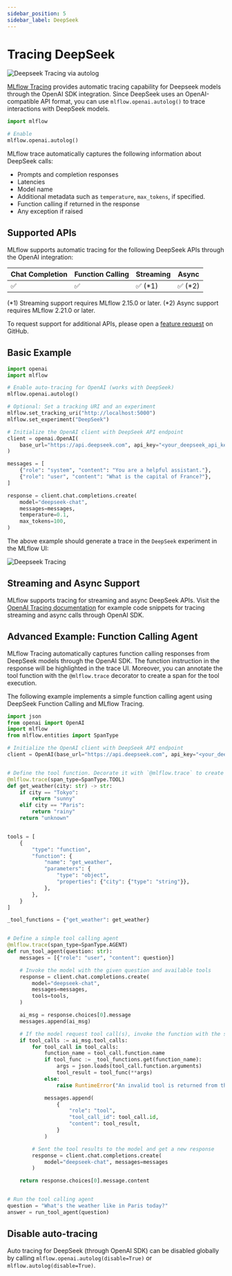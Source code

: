 ```yaml
---
sidebar_position: 5
sidebar_label: DeepSeek
---
```


# Tracing DeepSeek

![Deepseek Tracing via autolog](/images/llms/deepseek/deepseek-tracing-agent.png)

[MLflow Tracing](../../) provides automatic tracing capability for Deepseek models through the OpenAI SDK integration. Since DeepSeek uses an OpenAI-compatible API format, you can use `mlflow.openai.autolog()` to trace interactions with DeepSeek models.

```python
import mlflow

# Enable
mlflow.openai.autolog()
```

MLflow trace automatically captures the following information about DeepSeek calls:
- Prompts and completion responses
- Latencies
- Model name
- Additional metadata such as `temperature`, `max_tokens`, if specified.
- Function calling if returned in the response
- Any exception if raised


## Supported APIs

MLflow supports automatic tracing for the following DeepSeek APIs through the OpenAI integration:

| Chat Completion | Function Calling | Streaming | Async |
|-----------------|------------------|-----------|-------|
| ✅              | ✅               | ✅ (*1)   | ✅ (*2)|

(*1) Streaming support requires MLflow 2.15.0 or later.
(*2) Async support requires MLflow 2.21.0 or later.

To request support for additional APIs, please open a [feature request](https://github.com/mlflow/mlflow/issues/new?assignees=&labels=enhancement&projects=&template=feature_request_template.yaml) on GitHub.

## Basic Example

```python
import openai
import mlflow

# Enable auto-tracing for OpenAI (works with DeepSeek)
mlflow.openai.autolog()

# Optional: Set a tracking URI and an experiment
mlflow.set_tracking_uri("http://localhost:5000")
mlflow.set_experiment("DeepSeek")

# Initialize the OpenAI client with DeepSeek API endpoint
client = openai.OpenAI(
    base_url="https://api.deepseek.com", api_key="<your_deepseek_api_key>"
)

messages = [
    {"role": "system", "content": "You are a helpful assistant."},
    {"role": "user", "content": "What is the capital of France?"},
]

response = client.chat.completions.create(
    model="deepseek-chat",
    messages=messages,
    temperature=0.1,
    max_tokens=100,
)
```

The above example should generate a trace in the `DeepSeek` experiment in the MLflow UI:

![Deepseek Tracing](/images/llms/deepseek/deepseek-tracing.png)

## Streaming and Async Support

MLflow supports tracing for streaming and async DeepSeek APIs. Visit the [OpenAI Tracing documentation](../openai) for example code snippets for tracing streaming and async calls through OpenAI SDK.

## Advanced Example: Function Calling Agent

MLflow Tracing automatically captures function calling responses from DeepSeek models through the OpenAI SDK. The function instruction in the response will be highlighted in the trace UI. Moreover, you can annotate the tool function with the `@mlflow.trace` decorator to create a span for the tool execution.

The following example implements a simple function calling agent using DeepSeek Function Calling and MLflow Tracing.

```python
import json
from openai import OpenAI
import mlflow
from mlflow.entities import SpanType

# Initialize the OpenAI client with DeepSeek API endpoint
client = OpenAI(base_url="https://api.deepseek.com", api_key="<your_deepseek_api_key>")


# Define the tool function. Decorate it with `@mlflow.trace` to create a span for its execution.
@mlflow.trace(span_type=SpanType.TOOL)
def get_weather(city: str) -> str:
    if city == "Tokyo":
        return "sunny"
    elif city == "Paris":
        return "rainy"
    return "unknown"


tools = [
    {
        "type": "function",
        "function": {
            "name": "get_weather",
            "parameters": {
                "type": "object",
                "properties": {"city": {"type": "string"}},
            },
        },
    }
]

_tool_functions = {"get_weather": get_weather}


# Define a simple tool calling agent
@mlflow.trace(span_type=SpanType.AGENT)
def run_tool_agent(question: str):
    messages = [{"role": "user", "content": question}]

    # Invoke the model with the given question and available tools
    response = client.chat.completions.create(
        model="deepseek-chat",
        messages=messages,
        tools=tools,
    )

    ai_msg = response.choices[0].message
    messages.append(ai_msg)

    # If the model request tool call(s), invoke the function with the specified arguments
    if tool_calls := ai_msg.tool_calls:
        for tool_call in tool_calls:
            function_name = tool_call.function.name
            if tool_func := _tool_functions.get(function_name):
                args = json.loads(tool_call.function.arguments)
                tool_result = tool_func(**args)
            else:
                raise RuntimeError("An invalid tool is returned from the assistant!")

            messages.append(
                {
                    "role": "tool",
                    "tool_call_id": tool_call.id,
                    "content": tool_result,
                }
            )

        # Sent the tool results to the model and get a new response
        response = client.chat.completions.create(
            model="deepseek-chat", messages=messages
        )

    return response.choices[0].message.content


# Run the tool calling agent
question = "What's the weather like in Paris today?"
answer = run_tool_agent(question)
```

## Disable auto-tracing

Auto tracing for DeepSeek (through OpenAI SDK) can be disabled globally by calling `mlflow.openai.autolog(disable=True)` or `mlflow.autolog(disable=True)`.